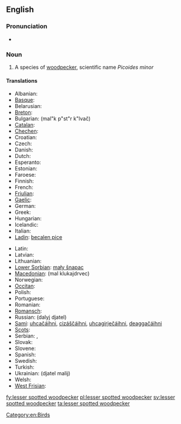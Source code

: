 ==English==

===Pronunciation===
* {{IPA|/ˈlɛsəɻˈspɒtədˈwədpɛkəɻ/}}

===Noun===
{{en-noun|sg=[[lesser]] [[spotted]] [[woodpecker]]}}

# A species of [[woodpecker]], scientific name ''Picoides minor''

====Translations====
{{trans-top|a species of woodpecker}}
* Albanian: {{t|sq|qukapiku larosh i vogël|xs=Albanian}}
* [[Basque]]: {{t|eu|okil txiki|xs=Basque}}
* Belarusian: {{t|be|малы дзяцел|xs=Belarusian}}
* [[Breton]]: {{t|br|pilkoad bihan|xs=Breton}}
* Bulgarian: {{t|bg|малък пъстър кълвач}} (mal"k p"st"r k"lvač)
* [[Catalan]]: {{t|ca|picot garser petit}}
* [[Chechen]]: {{tø|ce|леча}}
* Croatian: {{t|hr|mali djetao}}
* Czech: {{t|cs|strakapoud malý}}
* Danish: {{t|da|dværgspætte}}
* Dutch: {{t|nl|kleine bonte specht|m}}
* Esperanto: {{t|eo|malgranda buntpego|xs=Esperanto}}
* Estonian: {{t|et|väike-kirjurähn}}
* Faroese: {{t|fo|dvørgspæta|xs=Faroese}}
* Finnish: {{t|fi|pikkutikka}}
* French: {{t|fr|pic épeichette|m}}
* [[Friulian]]: {{tø|fur|pic piçul|xs=Friulian}}
* [[Gaelic]]: {{t|ga|mionchnagaire breac|xs=Irish}}
* German: {{t|de|Kleinspecht|m}}
* Greek: {{t|el|νανοτσικλιτάρα}}
* Hungarian: {{t|hu|kis fakopáncs}}
* Icelandic: {{t+|is|stubbspæta}}
* Italian: {{t|it|picchio rosso minore|m}}
* [[Ladin]]: [[becalen pice]]
{{trans-mid}}
* Latin: {{t|la|Dendrocopus minor}}
* Latvian: {{t|lv|mazais dzenis|xs=Latvian}}
* Lithuanian: {{t|lt|mažasis margasis genys|xs=Lithuanian}}
* [[Lower Sorbian]]: [[mały šnapac]]
* [[Macedonian]]: {{t|mk|мал клукаjдрвец}} (mal klukajdrvec)
* Norwegian: {{t|no|dvergspett}}
* [[Occitan]]: {{t|oc|pic pichòt|xs=Occitan}}
* Polish: {{t|pl|dzięciołek}}
* Portuguese: {{t|pt|pica pau malhado pequeno}}
* Romanian: {{t+|ro|ciocănitoare}}
* [[Romansch]]: {{t|rm|pitgalain pitschen|xs=Romansch}}
* Russian: {{t|ru|далый дятел}} (dalyj djatel)
* [[Sami]]: [[uhcačáihni]], [[cizáščáihni]], [[uhcagirječáihni]], [[deaggačáihni]]
* [[Scots]]: {{tø|sco|cnag bheag|xs=Scots}}
* Serbian: {{t|sr|мали детлић|sc=Cyrl}}, {{t|sr|mali detlić}}
* Slovak: {{t|sk|ďateľ malý}}
* Slovene: {{t|sl|mali detel}}
* Spanish: {{t|es|pico menor|m}}
* Swedish: {{t+|sv|mindre hackspett}}
* Turkish: {{t+|tr|küçük ağaçkakan}}
* Ukrainian: {{t|uk|дятел малий|xs=Ukrainian}} (djatel malij)
* Welsh: {{t|cy|cnocell fraith leiaf|xs=Welsh}}
* [[West Frisian]]: {{t|fy|lytse eksterspjocht|xs=West Frisian}}
{{trans-bottom}}

[[Category:en:Birds]]

[[fy:lesser spotted woodpecker]]
[[pl:lesser spotted woodpecker]]
[[sv:lesser spotted woodpecker]]
[[ta:lesser spotted woodpecker]]